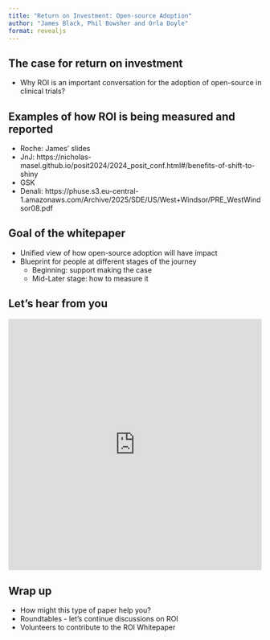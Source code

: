 ```yaml
---
title: "Return on Investment: Open-source Adoption"
author: "James Black, Phil Bowsher and Orla Doyle"
format: revealjs
---
```


## The case for return on investment

- Why ROI is an important conversation for the adoption of open-source in clinical trials?

## Examples of how ROI is being measured and reported

- Roche: James' slides
- JnJ: https://nicholas-masel.github.io/posit2024/2024_posit_conf.html#/benefits-of-shift-to-shiny  
- GSK  
- Denali: https://phuse.s3.eu-central-1.amazonaws.com/Archive/2025/SDE/US/West+Windsor/PRE_WestWindsor08.pdf  

## Goal of the whitepaper

- Unified view of how open-source adoption will have impact   
- Blueprint for people at different stages of the journey    
    - Beginning: support making the case 
    - Mid-Later stage: how to measure it  

## Let's hear from you


```{=html}
<iframe src="https://wall.sli.do/event/o6TeNbYp7uz7ebWMJZSZmL/?section=3639324c-aa9d-4b7d-9d56-e7e10389ad5b"
        style="width:100%; height:500px; border:none;"
        allowfullscreen
        data-external="1"></iframe>
```

## Wrap up

- How might this type of paper help you? 
- Roundtables - let's continue discussions on ROI
- Volunteers to contribute to the ROI Whitepaper 
